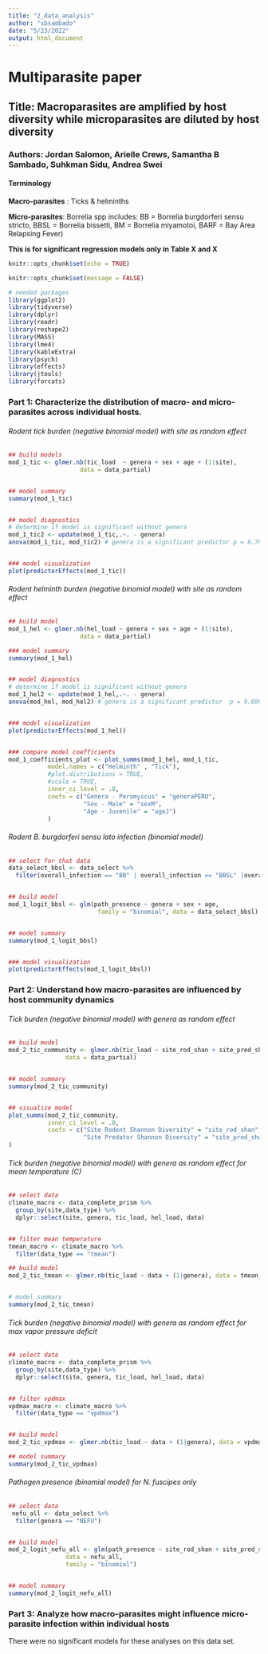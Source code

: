 ```yaml
---
title: "2_data_analysis"
author: "sbsambado"
date: "5/23/2022"
output: html_document
---
```


# Multiparasite paper

## Title: Macroparasites are amplified by host diversity while microparasites are diluted by host diversity

### Authors: Jordan Salomon, Arielle Crews, Samantha B Sambado, Suhkman Sidu, Andrea Swei

#### Terminology

**Macro-parasites** : Ticks & helminths

**Micro-parasites**: Borrelia spp includes: BB = Borrelia burgdorferi sensu stricto, BBSL = Borrelia bissetti, BM = Borrelia miyamotoi, BARF = Bay Area Relapsing Fever)


**This is for significant regression models only in Table X and X**

```r
knitr::opts_chunk$set(echo = TRUE)

knitr::opts_chunk$set(message = FALSE)

# needed packages
library(ggplot2)
library(tidyverse)
library(dplyr)
library(readr)
library(reshape2)
library(MASS)
library(lme4)
library(kableExtra)
library(psych)
library(effects)
library(jtools)
library(forcats)
```

### Part 1: Characterize the distribution of macro- and micro- parasites across individual hosts. 


###### Rodent tick burden (negative binomial model) with site as random effect
```r
## build models
mod_1_tic <- glmer.nb(tic_load  ~ genera + sex + age + (1|site),
                    data = data_partial)


## model summary
summary(mod_1_tic)


## model diagnostics
# determine if model is significant without genera
mod_1_tic2 <- update(mod_1_tic,.~. - genera)
anova(mod_1_tic, mod_tic2) # genera is a significant predictor p = 6.799e-13 ***


### model visualization
plot(predictorEffects(mod_1_tic))


```

###### Rodent helminth burden (negative binomial model) with site as random effect
```r
## build model
mod_1_hel <- glmer.nb(hel_load ~ genera + sex + age + (1|site),
                    data = data_partial) 

### model summary
summary(mod_1_hel)


## model diagnostics
# determine if model is significant without genera
mod_1_hel2 <- update(mod_1_hel,.~. - genera)
anova(mod_hel, mod_hel2) # genera is a significant predictor  p = 9.699e-08 ***


### model visualization
plot(predictorEffects(mod_1_hel))


### compare model coefficients
mod_1_coefficients_plot <- plot_summs(mod_1_hel, mod_1_tic,
           model.names = c("Helminth" , "Tick"),
           #plot.distributions = TRUE,
           #scale = TRUE,
           inner_ci_level = .8,
           coefs = c("Genera - Peromyscus" = "generaPERO",
                     "Sex - Male" = "sexM",
                     "Age - Juvenile" = "ageJ")
           )

```

###### Rodent B. burgdorferi sensu lato infection (binomial model) 

```r
## select for that data
data_select_bbsl <- data_select %>%
  filter(overall_infection == "BB" | overall_infection == "BBSL" |overall_infection == "Negative")


## build model 
mod_1_logit_bbsl <- glm(path_presence ~ genera + sex + age, 
                         family = "binomial", data = data_select_bbsl)


## model summary
summary(mod_1_logit_bbsl)


### model visualization
plot(predictorEffects(mod_1_logit_bbsl))


```

### Part 2: Understand how macro-parasites are influenced by host community dynamics

###### Tick burden (negative binomial model) with genera as random effect
```r
## build model
mod_2_tic_community <- glmer.nb(tic_load ~ site_rod_shan + site_pred_shan + (1|genera),
                data = data_partial)


## model summary
summary(mod_2_tic_community)


## visualize model
plot_summs(mod_2_tic_community,
           inner_ci_level = .8,
           coefs = c("Site Rodent Shannon Diversity" = "site_rod_shan",
                     "Site Predator Shannon Diversity" = "site_pred_shan")
)


```

###### Tick burden (negative binomial model) with genera as random effect for mean temperature (C)

```r
## select data
climate_macro <- data_complete_prism %>%
  group_by(site,data_type) %>%
  dplyr::select(site, genera, tic_load, hel_load, data)


## filter mean temperature
tmean_macro <- climate_macro %>%
  filter(data_type == "tmean")

## build model
mod_2_tic_tmean <- glmer.nb(tic_load ~ data + (1|genera), data = tmean_macro)


# model summary 
summary(mod_2_tic_tmean)


```

###### Tick burden (negative binomial model) with genera as random effect for max vapor pressure deficit

```r
## select data
climate_macro <- data_complete_prism %>%
  group_by(site,data_type) %>%
  dplyr::select(site, genera, tic_load, hel_load, data)


## filter vpdmax
vpdmax_macro <- climate_macro %>%
  filter(data_type == "vpdmax")


## build model
mod_2_tic_vpdmax <- glmer.nb(tic_load ~ data + (1|genera), data = vpdmax_macro) # significant (estimate = 0.11075   sd =   0.04899  z-score =   2.261   p-value = 0.0238)

## model summary
summary(mod_2_tic_vpdmax)


```

###### Pathogen presence (binomial model) for N. fuscipes only

```r
## select data
 nefu_all <- data_select %>%
  filter(genera == "NEFU") 


## build model
mod_2_logit_nefu_all <- glm(path_presence ~ site_rod_shan + site_pred_shan,
                data = nefu_all, 
                family = "binomial")


## model summary
summary(mod_2_logit_nefu_all)


```

### Part 3: Analyze how macro-parasites might influence micro-parasite infection within individual hosts

There were no significant models for these analyses on this data set.